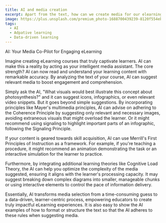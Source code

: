 ```yaml
---
title: AI and media creation
excerpt: Apart from the text, how can we create media for our elearning both directly and indirectly
image: https://plus.unsplash.com/premium_photo-1688700439239-8120f554eb2e
tags:
  - AI
  - Adpative learning
  - Data-driven learning
---
```


AI: Your Media Co-Pilot for Engaging eLearning

Imagine creating eLearning courses that truly captivate learners. AI can make this a reality by acting as your intelligent media assistant.  The core strength? AI can now read and understand your learning content with remarkable accuracy. By analyzing the text of your course, AI can suggest relevant media to boost engagement and comprehension.

Simply ask the AI, "What visuals would best illustrate this concept about photosynthesis?" and it can suggest icons, infographics, or even relevant video snippets. But it goes beyond simple suggestions. By incorporating principles like Mayer's multimedia principles, AI can advise on adhering to the Coherence Principle by suggesting only relevant and necessary images, avoiding extraneous visuals that might overload the learner. Or it might recommend using signaling to highlight important parts of an infographic, following the Signaling Principle.

If your content is geared towards skill acquisition, AI can use Merrill's First Principles of Instruction as a framework. For example, if you're teaching a procedure, it might recommend an animation demonstrating the task or an interactive simulation for the learner to practice.

Furthermore, by integrating additional learning theories like Cognitive Load Theory, the AI can help you optimize the complexity of the media suggested, ensuring it aligns with the learner's processing capacity. It may suggest breaking down complex diagrams into smaller, manageable chunks or using interactive elements to control the pace of information delivery.

Essentially, AI transforms media selection from a time-consuming guess to a data-driven, learner-centric process, empowering educators to create truly impactful eLearning experiences. It is also easy to show the AI examples of how to format or structure the text so that the AI adheres to these rules when suggesting media.
